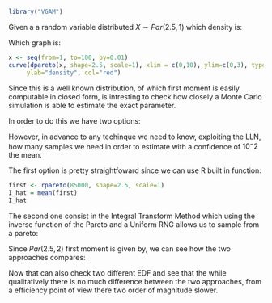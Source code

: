 \section{Simulating a Pareto Distribution}
```r
library("VGAM")
```

\subsection{First Moment with Monte Carlo}

Given a a random variable distributed $X \sim Par(2.5, 1)$ which density is:

\begin{equation}
F_X(x) =
\left\{
	\begin{array}{ll}
		\frac{5}{2}x^{-\frac{7}{2}} &   \mbox{if  } x \geq 1 \\
		0                           &   \mbox{if  } x < 1 
	\end{array}
\right.
\end{equation}

Which graph is:

```r
x <- seq(from=1, to=100, by=0.01)
curve(dpareto(x, shape=2.5, scale=1), xlim = c(0,10), ylim=c(0,3), type="l", main="Pareto Distribution",
     ylab="density", col="red")
```

Since this is a well known distribution, of which first moment is easily computable in closed form, is intresting to check how closely a Monte Carlo simulation is able to estimate the exact parameter. 

In order to do this we have two options:

\begin{enumerate}
\item Generate a random sample from R-Cran Built in Pareto distribution
\item Use the Inverse Transform Method, using a Uniform Distribution as instrumental function
\end{enumerate}

However, in advance to any techinque we need to know, exploiting the LLN, how many samples we need in order to estimate with a confidence of $10^-2$ the mean.

The first option is pretty straightfoward since we can use R built in function:

```r
first <- rpareto(85000, shape=2.5, scale=1)
I_hat = mean(first)
I_hat
```
The second one consist in  the Integral Transform Method which using the inverse function of the Pareto and a Uniform RNG allows us to sample from a pareto:

Since $Par(2.5,2)$ first moment is given by, we can see how the two approaches compares:


\subsubsection{Empirical Distribution vs Desired Target Distribution}

Now that can also check two different EDF and see that the while qualitatively there is no much difference between the two approaches, from a efficiency point of view there two order of magnitude slower.
